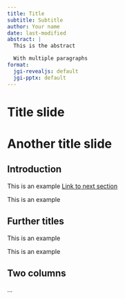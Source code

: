 ```yaml
---
title: Title
subtitle: Subtitle
author: Your name
date: last-modified
abstract: |
  This is the abstract

  With multiple paragraphs
format:
  jgi-revealjs: default
  jgi-pptx: default
---
```


# Title slide

# Another title slide

## Introduction

This is an example [Link to next section](#sec-further)

This is an example

## Further titles {#sec-further}

This is an example

This is an example

## Two columns {.columns}

...